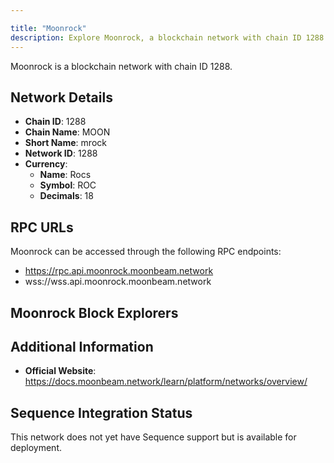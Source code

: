 ```yaml
---

title: "Moonrock"
description: Explore Moonrock, a blockchain network with chain ID 1288. Learn about its native currency, Rocs, and how to interact with the network.
---
```




Moonrock is a blockchain network with chain ID 1288.

## Network Details

- **Chain ID**: 1288
- **Chain Name**: MOON
- **Short Name**: mrock
- **Network ID**: 1288
- **Currency**: 
  - **Name**: Rocs
  - **Symbol**: ROC
  - **Decimals**: 18

## RPC URLs

Moonrock can be accessed through the following RPC endpoints:

- https://rpc.api.moonrock.moonbeam.network
- wss://wss.api.moonrock.moonbeam.network

## Moonrock Block Explorers



## Additional Information

- **Official Website**: https://docs.moonbeam.network/learn/platform/networks/overview/

## Sequence Integration Status

This network does not yet have Sequence support but is available for deployment.
